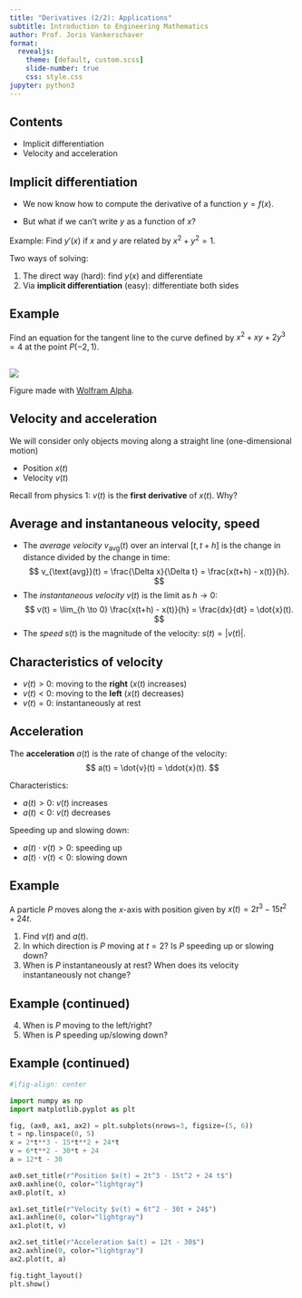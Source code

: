 ```yaml
---
title: "Derivatives (2/2): Applications"
subtitle: Introduction to Engineering Mathematics
author: Prof. Joris Vankerschaver
format:
  revealjs:
    theme: [default, custom.scss]
    slide-number: true
    css: style.css
jupyter: python3    
---
```


## Contents

- Implicit differentiation
- Velocity and acceleration

## Implicit differentiation

- We now know how to compute the derivative of a function $y = f(x)$.

- But what if we can't write $y$ as a function of $x$?

Example: Find $y'(x)$ if $x$ and $y$ are related by $x^2 + y^2 = 1$. 

Two ways of solving:

1. The direct way (hard): find $y(x)$ and differentiate
2. Via **implicit differentiation** (easy): differentiate both sides

## Example

Find an equation for the tangent line to the curve defined by $x^2 + xy + 2y^3 = 4$ at the point $P(-2, 1)$.

## 

![](./images/04-derivatives/implicit-curve.png){fig-align="center"}

Figure made with [Wolfram Alpha](https://www.wolframalpha.com/input?i=plot+x%5E2+%2B+xy+%2B+2y%5E3+%3D+4).

## Velocity and acceleration

We will consider only objects moving along a straight line (one-dimensional motion)

- Position $x(t)$
- Velocity $v(t)$ 

Recall from physics 1: $v(t)$ is the **first derivative** of $x(t)$. Why?

## Average and instantaneous velocity, speed

- The *average velocity* $v_\text{avg}(t)$ over an interval $[t, t+h]$ is the change in distance divided by the change in time:
$$
    v_{\text{avg}}(t) = \frac{\Delta x}{\Delta t} = \frac{x(t+h) - x(t)}{h}.
$$
- The *instantaneous velocity* $v(t)$ is the limit as $h \to 0$:
$$
    v(t) = \lim_{h \to 0} \frac{x(t+h) - x(t)}{h} = \frac{dx}{dt} = \dot{x}(t).
$$
- The *speed* $s(t)$ is the magnitude of the velocity: $s(t) = |v(t)|$.


## Characteristics of velocity

- $v(t) > 0$: moving to the **right** ($x(t)$ increases)
- $v(t) < 0$: moving to the **left** ($x(t)$ decreases)
- $v(t) = 0$: instantaneously at rest

## Acceleration

The **acceleration** $a(t)$ is the rate of change of the velocity:
$$
    a(t) = \dot{v}(t) = \ddot{x}(t).
$$

Characteristics:

- $a(t) > 0$: $v(t)$ increases
- $a(t) < 0$: $v(t)$ decreases

Speeding up and slowing down:

- $a(t) \cdot v(t) > 0$: speeding up
- $a(t) \cdot v(t) < 0$: slowing down

## Example

A particle $P$ moves along the $x$-axis with position given by $x(t) = 2 t^3 - 15 t^2 + 24t$.

1. Find $v(t)$ and $a(t)$.
2. In which direction is $P$ moving at $t = 2$? Is $P$ speeding up or slowing down?
3. When is $P$ instantaneously at rest? When does its velocity instantaneously not change?

## Example (continued)

4. When is $P$ moving to the left/right?
5. When is $P$ speeding up/slowing down?

## Example (continued)

```python
#|fig-align: center

import numpy as np
import matplotlib.pyplot as plt

fig, (ax0, ax1, ax2) = plt.subplots(nrows=3, figsize=(5, 6))
t = np.linspace(0, 5)
x = 2*t**3 - 15*t**2 + 24*t
v = 6*t**2 - 30*t + 24
a = 12*t - 30

ax0.set_title(r"Position $x(t) = 2t^3 - 15t^2 + 24 t$")
ax0.axhline(0, color="lightgray")
ax0.plot(t, x)

ax1.set_title(r"Velocity $v(t) = 6t^2 - 30t + 24$")
ax1.axhline(0, color="lightgray")
ax1.plot(t, v)

ax2.set_title(r"Acceleration $a(t) = 12t - 30$")
ax2.axhline(0, color="lightgray")
ax2.plot(t, a)

fig.tight_layout()
plt.show()
```
